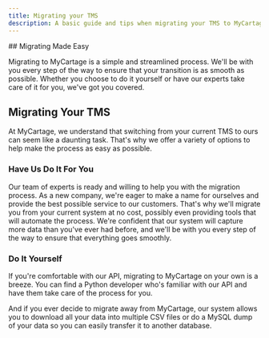 ```yaml
---
title: Migrating your TMS
description: A basic guide and tips when migrating your TMS to MyCartage.
---
```


<Card>
## Migrating Made Easy

Migrating to MyCartage is a simple and streamlined process. We'll be with you every step of the way to ensure that your transition is as smooth as possible. Whether you choose to do it yourself or have our experts take care of it for you, we've got you covered.

</Card>

## Migrating Your TMS

At MyCartage, we understand that switching from your current TMS to ours can seem like a daunting task. That's why we offer a variety of options to help make the process as easy as possible.

### Have Us Do It For You

Our team of experts is ready and willing to help you with the migration process. As a new company, we're eager to make a name for ourselves and provide the best possible service to our customers. That's why we'll migrate you from your current system at no cost, possibly even providing tools that will automate the process. We're confident that our system will capture more data than you've ever had before, and we'll be with you every step of the way to ensure that everything goes smoothly.

### Do It Yourself

If you're comfortable with our API, migrating to MyCartage on your own is a breeze. You can find a Python developer who's familiar with our API and have them take care of the process for you.

<Callout type="warning">

And if you ever decide to migrate away from MyCartage, our system allows you to download all your data into multiple CSV files or do a MySQL dump of your data so you can easily transfer it to another database.

</Callout>
